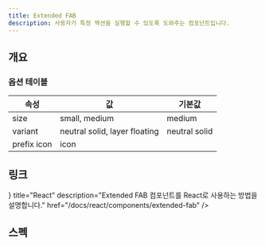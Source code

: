 ```yaml
---
title: Extended FAB
description: 사용자가 특정 액션을 실행할 수 있도록 도와주는 컴포넌트입니다.
---
```


<SanityGuideline title="Extended FAB" />

## 개요

### 옵션 테이블

| 속성        | 값                            | 기본값        |
| ----------- | ----------------------------- | ------------- |
| size        | small, medium                 | medium        |
| variant     | neutral solid, layer floating | neutral solid |
| prefix icon | icon                          |               |

## 링크

<Cards>
  <Card
    icon={<AtomIcon />}
    title="React"
    description="Extended FAB 컴포넌트를 React로 사용하는 방법을 설명합니다."
    href="/docs/react/components/extended-fab"
  />
</Cards>

## 스펙

<ComponentSpecBlock id="extended-fab" />
